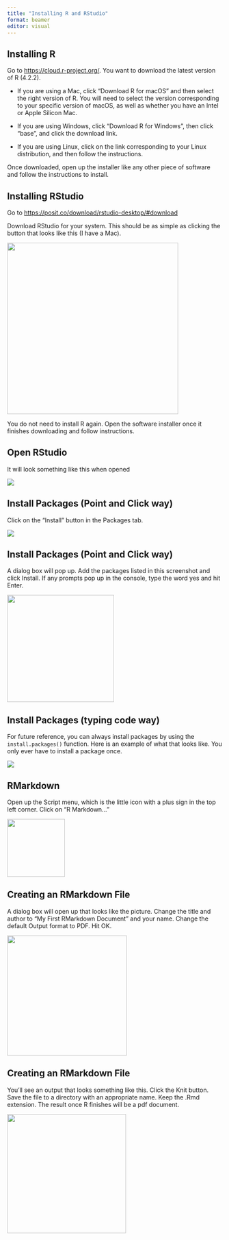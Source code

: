```yaml
---
title: "Installing R and RStudio"
format: beamer
editor: visual
---
```


## Installing R

Go to <https://cloud.r-project.org/>. You want to download the latest version of R (4.2.2).

-   If you are using a Mac, click "Download R for macOS" and then select the right version of R. You will need to select the version corresponding to your specific version of macOS, as well as whether you have an Intel or Apple Silicon Mac.

-   If you are using Windows, click "Download R for Windows", then click "base", and click the download link.

-   If you are using Linux, click on the link corresponding to your Linux distribution, and then follow the instructions.

Once downloaded, open up the installer like any other piece of software and follow the instructions to install.

## Installing RStudio

Go to <https://posit.co/download/rstudio-desktop/#download>

Download RStudio for your system. This should be as simple as clicking the button that looks like this (I have a Mac).

![](Screenshot%202023-01-17%20at%205.57.56%20PM.png){width="400"}

You do not need to install R again. Open the software installer once it finishes downloading and follow instructions.

## Open RStudio

It will look something like this when opened

![](Screenshot%202023-01-17%20at%205.59.15%20PM.png)

## Install Packages (Point and Click way)

Click on the "Install" button in the Packages tab.

![](Screenshot%202023-01-17%20at%206.00.16%20PM.png)

## Install Packages (Point and Click way)

A dialog box will pop up. Add the packages listed in this screenshot and click Install. If any prompts pop up in the console, type the word yes and hit Enter.

![](Screenshot%202023-01-17%20at%206.09.05%20PM.png){width="250"}

## Install Packages (typing code way)

For future reference, you can always install packages by using the `install.packages()` function. Here is an example of what that looks like. You only ever have to install a package once.

![](Screenshot%202023-01-17%20at%206.17.53%20PM.png)

## RMarkdown

Open up the Script menu, which is the little icon with a plus sign in the top left corner. Click on "R Markdown..."

![](Screenshot%202023-01-17%20at%206.11.13%20PM.png){width="135"}

## Creating an RMarkdown File

A dialog box will open up that looks like the picture. Change the title and author to "My First RMarkdown Document" and your name. Change the default Output format to PDF. Hit OK.

![](Screenshot%202023-01-17%20at%206.13.16%20PM.png){width="280"}

## Creating an RMarkdown File

You'll see an output that looks something like this. Click the Knit button. Save the file to a directory with an appropriate name. Keep the .Rmd extension. The result once R finishes will be a pdf document.

![](Screenshot%202023-01-17%20at%206.15.58%20PM.png){width="278"}
